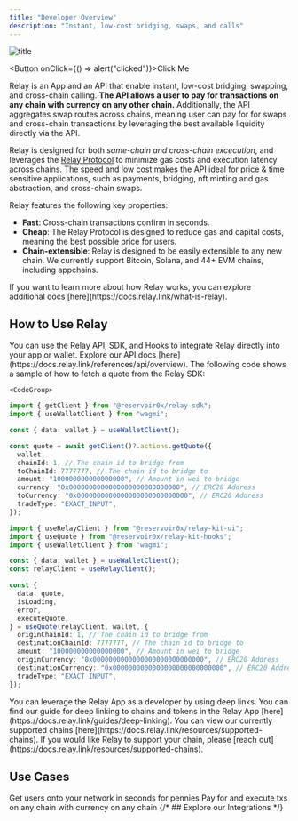 ```yaml
---
title: "Developer Overview"
description: "Instant, low-cost bridging, swaps, and calls"
---
```


![title](/images/Relay.png)


<Button onClick={() => alert("clicked")}>Click Me</Button>

Relay is an App and an API that enable instant, low-cost bridging, swapping, and cross-chain calling. **The API allows a user to pay for transactions on any chain with currency on any other chain.** Additionally, the API aggregates swap routes across chains, meaning user can pay for for swaps and cross-chain transactions by leveraging the best available liquidity directly via the API.

Relay is designed for both _same-chain and cross-chain excecution_, and leverages the [Relay Protocol](https://docs.relay.link/how-it-works/relay-protocol) to minimize gas costs and execution latency across chains. The speed and low cost makes the API ideal for price & time sensitive applications, such as payments, bridging, nft minting and gas abstraction, and cross-chain swaps.

Relay features the following key properties:

- **Fast**: Cross-chain transactions confirm in seconds.
- **Cheap**: The Relay Protocol is designed to reduce gas and capital costs, meaning the best possible price for users.
- **Chain-extensible**: Relay is designed to be easily extensible to any new chain. We currently support Bitcoin, Solana, and 44+ EVM chains, including appchains.

<Note>
  If you want to learn more about how Relay works, you can explore additional
  docs [here](https://docs.relay.link/what-is-relay).
</Note>

## How to Use Relay

<AccordionGroup>
  <Accordion title="Using the Relay API/SDK">
    You can use the Relay API, SDK, and Hooks to integrate Relay directly into your app or wallet. Explore our API docs [here](https://docs.relay.link/references/api/overview). The following code shows a sample of how to fetch a quote from the Relay SDK:

    <CodeGroup>

```typescript sdk
import { getClient } from "@reservoir0x/relay-sdk";
import { useWalletClient } from "wagmi";

const { data: wallet } = useWalletClient();

const quote = await getClient()?.actions.getQuote({
  wallet,
  chainId: 1, // The chain id to bridge from
  toChainId: 7777777, // The chain id to bridge to
  amount: "100000000000000000", // Amount in wei to bridge
  currency: "0x0000000000000000000000000000", // ERC20 Address
  toCurrency: "0x0000000000000000000000000000", // ERC20 Address
  tradeType: "EXACT_INPUT",
});
```

```typescript hooks
import { useRelayClient } from "@reservoir0x/relay-kit-ui";
import { useQuote } from "@reservoir0x/relay-kit-hooks";
import { useWalletClient } from "wagmi";

const { data: wallet } = useWalletClient();
const relayClient = useRelayClient();

const {
  data: quote,
  isLoading,
  error,
  executeQuote,
} = useQuote(relayClient, wallet, {
  originChainId: 1, // The chain id to bridge from
  destinationChainId: 7777777, // The chain id to bridge to
  amount: "100000000000000000", // Amount in wei to bridge
  originCurrency: "0x0000000000000000000000000000", // ERC20 Address
  destinationCurrency: "0x0000000000000000000000000000", // ERC20 Address
  tradeType: "EXACT_INPUT",
});
```

</CodeGroup>

  </Accordion>

<Accordion title="Deeplinking to the Relay App">
  You can leverage the Relay App as a developer by using deep links. You can
  find our guide for deep linking to chains and tokens in the Relay App
  [here](https://docs.relay.link/guides/deep-linking).
</Accordion>

  <Accordion title="Get Relay on my Chain">
    You can view our currently supported chains [here](https://docs.relay.link/resources/supported-chains). If you would like Relay to support your chain, please [reach out](https://docs.relay.link/resources/supported-chains).
  </Accordion>
</AccordionGroup>

## Use Cases

<CardGroup cols={2}>
  <Card
    title="Instant Bridging & Onboarding"
    img="/images/UC-instant-bridging.png"
    href="https://docs.relay.link/use-cases/instant-bridging"
  >
  Get users onto your network in seconds for pennies
  </Card>
  <Card
    title="Cross-chain Execution"
    img="/images/UC-cross-chain.png"
    href="https://docs.relay.link/use-cases/cross-chain-execution"
  >
    Pay for and execute txs on any chain with currency on any chain
  </Card>
</CardGroup>
{/* ## Explore our Integrations

<CardGroup cols={3}>
  <Card
    title="Zora's Cross-chain Minting"
    icon="bridge"
    href="https://docs.relay.link/use-cases/instant-bridging"
  >

  </Card>
  <Card
    title="Eclipse Onboarding"
    img="/images/swap-widget.png"
    href="https://docs.relay.link/use-cases/cross-chain-execution"
  ></Card>
  <Card
    title="Case Study 2"
    img="/images/swap-widget.png"
    href="https://docs.relay.link/use-cases/cross-chain-execution"
  ></Card>
</CardGroup> */}

